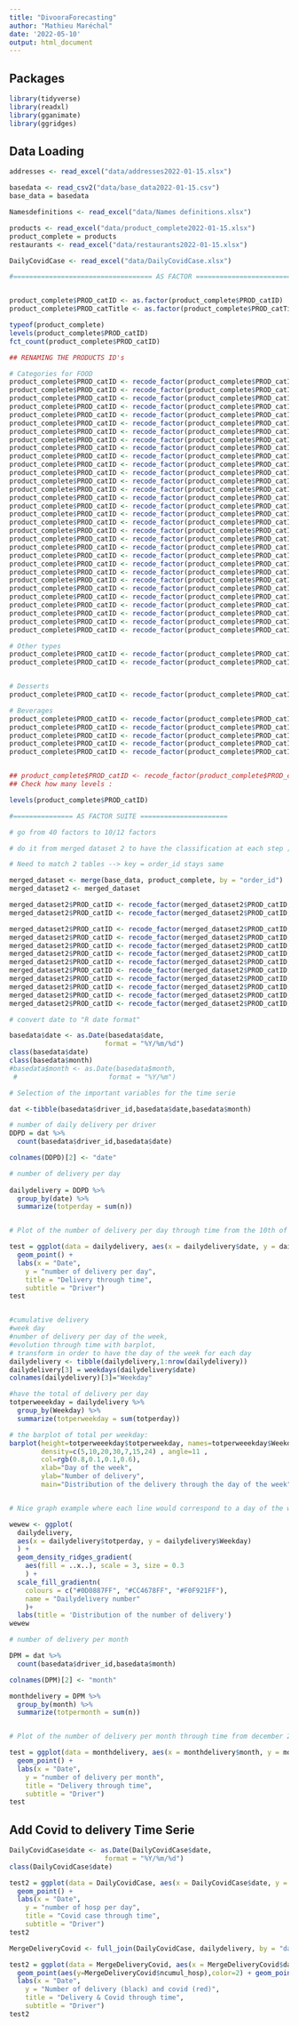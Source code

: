 ```yaml
---
title: "DivooraForecasting"
author: "Mathieu Maréchal"
date: '2022-05-10'
output: html_document
---
```


## Packages 

```r
library(tidyverse)
library(readxl)
library(gganimate)
library(ggridges)
```

## Data Loading

```r
addresses <- read_excel("data/addresses2022-01-15.xlsx")

basedata <- read_csv2("data/base_data2022-01-15.csv")
base_data = basedata

Namesdefinitions <- read_excel("data/Names definitions.xlsx")

products <- read_excel("data/product_complete2022-01-15.xlsx")
product_complete = products
restaurants <- read_excel("data/restaurants2022-01-15.xlsx")

DailyCovidCase <- read_excel("data/DailyCovidCase.xlsx")
```









```r


#=================================== AS FACTOR =================================


product_complete$PROD_catID <- as.factor(product_complete$PROD_catID)
product_complete$PROD_catTitle <- as.factor(product_complete$PROD_catTitle)

typeof(product_complete)
levels(product_complete$PROD_catID)
fct_count(product_complete$PROD_catID)

## RENAMING THE PRODUCTS ID's

# Categories for FOOD
product_complete$PROD_catID <- recode_factor(product_complete$PROD_catID, "-1" = "reimboursement")
product_complete$PROD_catID <- recode_factor(product_complete$PROD_catID, "232" = "PANINI", "1000" = "PANINI", "1015" = "PANINI", "1068" = "PANINI", "1158" = "PANINI", "1202" = "PANINI", "1211" = "PANINI", "1262" = "PANINI", "1503" = "PANINI", "1589" = "PANINI", "1656" = "PANINI", "1695" = "PANINI", "1750" = "PANINI", "1771" = "PANINI", "1781" = "PANINI", "1799" = "PANINI", "1812" = "PANINI", "1845" = "PANINI", "224" = "PANINI", "225" = "PANINI", "226" = "PANINI", "227" = "PANINI", "228" = "PANINI", "2384" = "PANINI", "2569" = "PANINI", "2628" = "PANINI", "2639" = "PANINI", "2640" = "PANINI", "2684" = "PANINI", "2803" = "PANINI", "2865" = "PANINI", "2873" = "PANINI", "290" = "PANINI", "3014" = "PANINI", "3102" = "PANINI", "3111" = "PANINI", "3358" = "PANINI", "3375" = "PANINI", "3393" = "PANINI", "3399" = "PANINI", "3422" = "PANINI", "3423" = "PANINI", "3470" = "PANINI", "3490" = "PANINI", "3679" = "PANINI", "3686" = "PANINI", "3922" = "PANINI", "4039" = "PANINI", "521" = "PANINI", "523" = "PANINI", "55" = "PANINI", "621" = "PANINI", "719" = "PANINI", "957" = "PANINI", "958" = "PANINI", "993" = "PANINI")
product_complete$PROD_catID <- recode_factor(product_complete$PROD_catID, "1018" = "KEBAB", "1157" = "KEBAB", "1274" = "KEBAB", "1276" = "KEBAB", "1861" = "KEBAB", "2420" = "KEBAB", "295" = "KEBAB", "3024" = "KEBAB", "3056" = "KEBAB", "3152" = "KEBAB", "3276" = "KEBAB", "3278" = "KEBAB", "368" = "KEBAB", "50" = "KEBAB", "564" = "KEBAB")
product_complete$PROD_catID <- recode_factor(product_complete$PROD_catID, "234" = "SALAD", "3207" = "SALAD", "1024" = "SALAD", "1061" = "SALAD", "1094" = "SALAD", "1114" = "SALAD", "1149" = "SALAD", "1173" = "SALAD", "1204" = "SALAD", "1209" = "SALAD", "1248" = "SALAD", "1253" = "SALAD", "1354" = "SALAD", "1381" = "SALAD", "144" = "SALAD", "1444" = "SALAD", "1458" = "SALAD", "1500" = "SALAD", "1512" = "SALAD", "1524" = "SALAD", "1538" = "SALAD", "1572" = "SALAD", "1590" = "SALAD", "1622" = "SALAD", "1636" = "SALAD", "1679" = "SALAD", "1684" = "SALAD", "1700" = "SALAD", "1748" = "SALAD", "1815" = "SALAD", "182" = "SALAD", "1820" = "SALAD", "1825" = "SALAD", "1830" = "SALAD", "1836" = "SALAD", "1890" = "SALAD", "1983" = "SALAD", "2013" = "SALAD", "2239" = "SALAD", "2370" = "SALAD", "2386" = "SALAD", "2437" = "SALAD", "2466" = "SALAD", "250" = "SALAD", "2637" = "SALAD", "2688" = "SALAD", "2717" = "SALAD", "2729" = "SALAD", "2746" = "SALAD", "2770" = "SALAD", "2805" = "SALAD", "2831" = "SALAD", "2944" = "SALAD", "3057" = "SALAD", "3085" = "SALAD", "3183" = "SALAD", "3246" = "SALAD", "3248" = "SALAD", "3250" = "SALAD", "3254" = "SALAD", "3265" = "SALAD", "3331" = "SALAD", "3402" = "SALAD", "342" = "SALAD", "3683" = "SALAD", "3846" = "SALAD", "3955" = "SALAD", "406" = "SALAD", "463" = "SALAD", "56" = "SALAD", "606" = "SALAD", "607" = "SALAD", "727" = "SALAD", "841" = "SALAD", "87" = "SALAD", "879" = "SALAD", "932" = "SALAD", "959" = "SALAD")
product_complete$PROD_catID <- recode_factor(product_complete$PROD_catID, "3681" = "PIZZA", "1029" = "PIZZA", "1074" = "PIZZA",  "1156" = "PIZZA", "1177" = "PIZZA", "1201" = "PIZZA", "1254" = "PIZZA", "1256" = "PIZZA", "1257" = "PIZZA", "1288" = "PIZZA", "1289" = "PIZZA", "1358" = "PIZZA", "1359" = "PIZZA", "1384" = "PIZZA", "1397" = "PIZZA", "1410" = "PIZZA", "1438" = "PIZZA", "1464" = "PIZZA", "1525" = "PIZZA", "1623" = "PIZZA", "1643" = "PIZZA", "1646" = "PIZZA", "1648" = "PIZZA", "1649" = "PIZZA", "1662" = "PIZZA", "1663" = "PIZZA", "1681" = "PIZZA", "1706" = "PIZZA", "1707" = "PIZZA", "1716" = "PIZZA", "1757" = "PIZZA", "1758" = "PIZZA", "1761" = "PIZZA", "1803" = "PIZZA", "1839" = "PIZZA", "1843" = "PIZZA", "1874" = "PIZZA", "1875" = "PIZZA", "1913" = "PIZZA", "1916" = "PIZZA", "1917" = "PIZZA", "1928" = "PIZZA", "1929" = "PIZZA", "1964" = "PIZZA", "2002" = "PIZZA", "2022" = "PIZZA", "2023" = "PIZZA", "2385" = "PIZZA", "2459" = "PIZZA", "257" = "PIZZA", "2570" = "PIZZA", "2571" = "PIZZA", "2572" = "PIZZA", "2573" = "PIZZA", "2574" = "PIZZA", "262" = "PIZZA", "2678" = "PIZZA", "2679" = "PIZZA", "271" = "PIZZA", "2716" = "PIZZA", "2797" = "PIZZA", "2810" = "PIZZA", "2811" = "PIZZA", "2823" = "PIZZA", "2830" = "PIZZA", "289" = "PIZZA", "291" = "PIZZA", "2915" = "PIZZA", "292" = "PIZZA", "293" = "PIZZA", "2934" = "PIZZA", "2947" = "PIZZA", "297" = "PIZZA", "298" = "PIZZA", "3021" = "PIZZA", "3076" = "PIZZA", "3077" = "PIZZA", "3142" = "PIZZA", "3150" = "PIZZA", "3191" = "PIZZA", "3199" = "PIZZA", "3231" = "PIZZA", "3237" = "PIZZA", "3274" = "PIZZA", "3292" = "PIZZA", "3316" = "PIZZA", "3398" = "PIZZA", "3404" = "PIZZA", "3420" = "PIZZA", "3487" = "PIZZA", "3489" = "PIZZA", "350" = "PIZZA", "351" = "PIZZA", "3677" = "PIZZA", "3678" = "PIZZA", "3685" = "PIZZA", "3751" = "PIZZA", "3775" = "PIZZA", "3780" = "PIZZA", "3842" = "PIZZA", "3856" = "PIZZA", "3859" = "PIZZA", "3935" = "PIZZA", "3995" = "PIZZA", "4004" = "PIZZA", "4013" = "PIZZA", "4014" = "PIZZA", "4017" = "PIZZA", "421" = "PIZZA", "429" = "PIZZA", "53" = "PIZZA", "54" = "PIZZA", "619" = "PIZZA", "625" = "PIZZA", "635" = "PIZZA", "664" = "PIZZA", "665" = "PIZZA", "674" = "PIZZA", "717" = "PIZZA", "725" = "PIZZA", "733" = "PIZZA", "734" = "PIZZA", "758" = "PIZZA", "763" = "PIZZA", "787" = "PIZZA", "80" = "PIZZA", "81" = "PIZZA", "847" = "PIZZA", "848" = "PIZZA", "855" = "PIZZA", "883" = "PIZZA", "884" = "PIZZA", "885" = "PIZZA", "886" = "PIZZA", "887" = "PIZZA", "89" = "PIZZA", "925" = "PIZZA", "946" = "PIZZA", "956" = "PIZZA")
product_complete$PROD_catID <- recode_factor(product_complete$PROD_catID, "255" = "BURGER", "362" = "BURGER", "969" = "BURGER", "1059" = "BURGER", "1083" = "BURGER", "1084" = "BURGER", "1085" = "BURGER", "1096" = "BURGER", "1106" = "BURGER", "1203" = "BURGER", "1349" = "BURGER", "1383" = "BURGER", "1434" = "BURGER", "1490" = "BURGER", "1494" = "BURGER", "1495" = "BURGER", "1496" = "BURGER", "1497" = "BURGER", "1507" = "BURGER", "1508" = "BURGER", "1510" = "BURGER", "1523" = "BURGER", "1531" = "BURGER", "1533" = "BURGER", "1534" = "BURGER", "1536" = "BURGER", "1546" = "BURGER", "1573" = "BURGER", "1637" = "BURGER", "1638" = "BURGER", "1639" = "BURGER", "1640" = "BURGER", "1641" = "BURGER", "1642" = "BURGER", "1790" = "BURGER", "1796" = "BURGER", "1886" = "BURGER", "1944" = "BURGER", "1945" = "BURGER", "1946" = "BURGER", "1950" = "BURGER", "1975" = "BURGER", "2008" = "BURGER", "2015" = "BURGER", "2016" = "BURGER", "2237" = "BURGER", "2238" = "BURGER", "229" = "BURGER", "2483" = "BURGER", "251" = "BURGER", "2514" = "BURGER", "252" = "BURGER", "253" = "BURGER", "2622" = "BURGER", "284" = "BURGER", "2840" = "BURGER", "2850" = "BURGER", "2872" = "BURGER", "2935" = "BURGER", "294" = "BURGER", "2998" = "BURGER", "3029" = "BURGER", "3030" = "BURGER", "3031" = "BURGER", "3038" = "BURGER", "3039" = "BURGER", "3051" = "BURGER", "3052" = "BURGER", "3062" = "BURGER", "3090" = "BURGER", "3096" = "BURGER", "3147" = "BURGER", "3151" = "BURGER", "3208" = "BURGER", "3209" = "BURGER", "3230" = "BURGER", "3332" = "BURGER", "3357" = "BURGER", "3419" = "BURGER", "3421" = "BURGER", "349" = "BURGER", "3500" = "BURGER", "3571" = "BURGER", "3591" = "BURGER", "3718" = "BURGER", "3721" = "BURGER", "3747" = "BURGER", "3810" = "BURGER", "3825" = "BURGER", "3850" = "BURGER", "3883" = "BURGER", "3968" = "BURGER", "4047" = "BURGER", "648" = "BURGER", "697" = "BURGER", "891" = "BURGER", "951" = "BURGER")
product_complete$PROD_catID <- recode_factor(product_complete$PROD_catID, "231" = "SANDWICH", "1060" = "SANDWICH", "1176" = "SANDWICH", "1207" = "SANDWICH", "1217" = "SANDWICH", "1362" = "SANDWICH", "1363" = "SANDWICH", "1398" = "SANDWICH", "1664" = "SANDWICH", "1685" = "SANDWICH", "1694" = "SANDWICH", "1741" = "SANDWICH", "1749" = "SANDWICH", "1751" = "SANDWICH", "1768" = "SANDWICH", "1791" = "SANDWICH", "1798" = "SANDWICH", "1976" = "SANDWICH", "230" = "SANDWICH", "2383" = "SANDWICH", "2392" = "SANDWICH", "2438" = "SANDWICH", "2505" = "SANDWICH", "2606" = "SANDWICH", "2721" = "SANDWICH", "2722" = "SANDWICH", "2866" = "SANDWICH", "2871" = "SANDWICH", "2938" = "SANDWICH", "2945" = "SANDWICH", "2992" = "SANDWICH", "3040" = "SANDWICH", "3058" = "SANDWICH", "3092" = "SANDWICH", "3192" = "SANDWICH", "3198" = "SANDWICH", "3247" = "SANDWICH", "330" = "SANDWICH", "3368" = "SANDWICH", "3432" = "SANDWICH", "3680" = "SANDWICH", "641" = "SANDWICH", "806" = "SANDWICH", "926" = "SANDWICH")
product_complete$PROD_catID <- recode_factor(product_complete$PROD_catID, "1405" = "PRIMI", "141" = "PRIMI", "1071" = "PRIMI", "1110" = "PRIMI", "1215" = "PRIMI", "1244" = "PRIMI", "1443" = "PRIMI", "1520" = "PRIMI", "1627" = "PRIMI", "1635" = "PRIMI", "1668" = "PRIMI", "1672" = "PRIMI", "1682" = "PRIMI", "1701" = "PRIMI", "174" = "PRIMI", "1755" = "PRIMI", "1785" = "PRIMI", "1896" = "PRIMI", "1899" = "PRIMI", "1911" = "PRIMI", "1936" = "PRIMI", "1958" = "PRIMI", "1962" = "PRIMI", "2401" = "PRIMI", "2458" = "PRIMI", "249" = "PRIMI", "2618" = "PRIMI", "2682" = "PRIMI", "2707" = "PRIMI", "2726" = "PRIMI", "2789" = "PRIMI", "2808" = "PRIMI", "2824" = "PRIMI", "2851" = "PRIMI", "2949" = "PRIMI", "3154" = "PRIMI", "3236" = "PRIMI", "3256" = "PRIMI", "3407" = "PRIMI", "3430" = "PRIMI", "3454" = "PRIMI", "3848" = "PRIMI", "3901" = "PRIMI", "3932" = "PRIMI", "3952" = "PRIMI", "458" = "PRIMI", "761" = "PRIMI", "827" = "PRIMI", "880" = "PRIMI", "906" = "PRIMI", "908" = "PRIMI", "974" = "PRIMI")
product_complete$PROD_catID <- recode_factor(product_complete$PROD_catID, "1109" = "ANTIP", "118" = "ANTIP", "1214" = "ANTIP", "1243" = "ANTIP", "1367" = "ANTIP", "1380" = "ANTIP", "1442" = "ANTIP", "1456" = "ANTIP", "1457" = "ANTIP", "1465" = "ANTIP", "1466" = "ANTIP", "1467" = "ANTIP", "1491" = "ANTIP", "1518" = "ANTIP", "1519" = "ANTIP", "1532" = "ANTIP", "1552" = "ANTIP", "1626" = "ANTIP", "1671" = "ANTIP", "1699" = "ANTIP", "173" = "ANTIP", "1747" = "ANTIP", "1784" = "ANTIP", "181" = "ANTIP", "1895" = "ANTIP", "1898" = "ANTIP", "1910" = "ANTIP", "1934" = "ANTIP", "1957" = "ANTIP", "1961" = "ANTIP", "1978" = "ANTIP", "1980" = "ANTIP", "2026" = "ANTIP", "2400" = "ANTIP", "2457" = "ANTIP", "2520" = "ANTIP", "2547" = "ANTIP", "2646" = "ANTIP", "2680" = "ANTIP", "2689" = "ANTIP", "2725" = "ANTIP", "2731" = "ANTIP", "2745" = "ANTIP", "2769" = "ANTIP", "2788" = "ANTIP", "2822" = "ANTIP", "2848" = "ANTIP", "2862" = "ANTIP", "2948" = "ANTIP", "2965" = "ANTIP", "3084" = "ANTIP", "3203" = "ANTIP", "3240" = "ANTIP", "3255" = "ANTIP", "3320" = "ANTIP", "3370" = "ANTIP", "3372" = "ANTIP", "343" = "ANTIP", "36" = "ANTIP", "3637" = "ANTIP", "3827" = "ANTIP", "3845" = "ANTIP", "3880" = "ANTIP", "3881" = "ANTIP", "3882" = "ANTIP", "3916" = "ANTIP", "3931" = "ANTIP", "3939" = "ANTIP", "3974" = "ANTIP", "408" = "ANTIP", "456" = "ANTIP", "471" = "ANTIP", "529" = "ANTIP", "566" = "ANTIP", "666" = "ANTIP", "728" = "ANTIP", "760" = "ANTIP", "779" = "ANTIP", "780" = "ANTIP", "83" = "ANTIP", "839" = "ANTIP", "840" = "ANTIP", "858" = "ANTIP", "875" = "ANTIP", "876" = "ANTIP", "905" = "ANTIP", "91" = "ANTIP")
product_complete$PROD_catID <- recode_factor(product_complete$PROD_catID, "3672" = "SEC", "1858" = "SEC", "3405" = "SEC", "3452" = "SEC", "3508" = "SEC", "3561" = "SEC", "3620" = "SEC", "3624" = "SEC", "3625" = "SEC", "3626" = "SEC", "3627" = "SEC", "3628" = "SEC", "3629" = "SEC", "3632" = "SEC", "3633" = "SEC", "3636" = "SEC", "3674" = "SEC", "3676" = "SEC", "4049" = "SEC", "2307" = "SEC", "2308" = "SEC", "2309" = "SEC", "2310" = "SEC", "2315" = "SEC", "2316" = "SEC", "2317" = "SEC", "2318" = "SEC", "2319" = "SEC", "2320" = "SEC", "2321" = "SEC", "2322" = "SEC", "2323" = "SEC", "2324" = "SEC", "2325" = "SEC", "2326" = "SEC", "2327" = "SEC", "2328" = "SEC", "2329" = "SEC", "2330" = "SEC", "2331" = "SEC", "2332" = "SEC", "2333" = "SEC", "2334" = "SEC", "2335" = "SEC", "2336" = "SEC", "2337" = "SEC", "2338" = "SEC", "2339" = "SEC",  "2364" = "SEC", "2365" = "SEC", "2366" = "SEC", "2367" = "SEC", "2368" = "SEC", "2369" = "SEC", "1072" = "SEC", "1170" = "SEC", "1258" = "SEC", "1356" = "SEC", "142" = "SEC", "1463" = "SEC", "1482" = "SEC", "1483" = "SEC", "1517" = "SEC", "1521" = "SEC", "1558" = "SEC", "1567" = "SEC", "1628" = "SEC", "1673" = "SEC", "1680" = "SEC", "1683" = "SEC", "1730" = "SEC", "175" = "SEC", "1759" = "SEC", "1786" = "SEC", "1817" = "SEC", "1822" = "SEC", "1827" = "SEC", "1832" = "SEC", "1849" = "SEC", "1852" = "SEC", "1859" = "SEC", "1864" = "SEC", "1872" = "SEC", "1873" = "SEC", "1880" = "SEC", "1897" = "SEC", "1900" = "SEC", "1908" = "SEC", "1912" = "SEC", "1938" = "SEC", "1959" = "SEC", "1963" = "SEC", "1984" = "SEC", "2010" = "SEC", "2404" = "SEC", "2433" = "SEC", "2506" = "SEC", "2507" = "SEC", "2508" = "SEC", "2509" = "SEC", "2510" = "SEC", "2511" = "SEC", "2512" = "SEC", "2513" = "SEC", "2526" = "SEC", "2562" = "SEC", "2674" = "SEC", "2677" = "SEC", "2683" = "SEC", "2690" = "SEC", "2691" = "SEC", "2719" = "SEC", "2727" = "SEC", "2733" = "SEC", "2747" = "SEC", "2749" = "SEC", "2758" = "SEC", "2774" = "SEC", "2788" = "SEC", "2790" = "SEC", "2791" = "SEC", "2798" = "SEC", "2807" = "SEC", "2818" = "SEC", "2826" = "SEC", "286" = "SEC", "2864" = "SEC", "2959" = "SEC", "2982" = "SEC", "3009" = "SEC", "3043" = "SEC", "3053" = "SEC", "3061" = "SEC", "3089" = "SEC", "3098" = "SEC", "3134" = "SEC", "3135" = "SEC", "3136" = "SEC", "3137" = "SEC", "3138" = "SEC", "3139" = "SEC", "3179" = "SEC", "3234" = "SEC", "3257" = "SEC", "3403" = "SEC", "3406" = "SEC", "3418" = "SEC", "3424" = "SEC", "3431" = "SEC", "344" = "SEC", "3496" = "SEC", "3506" = "SEC", "3516" = "SEC", "3524" = "SEC", "3534" = "SEC", "3539" = "SEC", "3564" = "SEC", "3565" = "SEC", "3568" = "SEC", "3574" = "SEC", "3575" = "SEC", "3576" = "SEC", "3577" = "SEC", "3578" = "SEC", "3579" = "SEC", "3580" = "SEC", "3581" = "SEC", "3582" = "SEC", "3583" = "SEC", "3584" = "SEC", "3585" = "SEC", "3601" = "SEC", "3607" = "SEC", "3699" = "SEC", "3701" = "SEC", "3702" = "SEC", "3704" = "SEC", "3705" = "SEC", "3706" = "SEC", "3708" = "SEC", "3709" = "SEC", "3710" = "SEC", "3712" = "SEC", "3782" = "SEC", "3794" = "SEC", "3797" = "SEC", "3801" = "SEC", "3804" = "SEC", "3849" = "SEC", "4013" = "SEC", "4025" = "SEC", "4047" = "SEC", "452" = "SEC", "459" = "SEC", "460" = "SEC", "530" = "SEC", "567" = "SEC", "610" = "SEC", "718" = "SEC", "731" = "SEC", "759" = "SEC", "762" = "SEC", "776" = "SEC", "778" = "SEC", "830" = "SEC", "878" = "SEC", "907" = "SEC", "927" = "SEC", "970" = "SEC", "972" = "SEC", "975" = "SEC", "986" = "SEC", "989" = "SEC")
product_complete$PROD_catID <- recode_factor(product_complete$PROD_catID, "235" = "SIDE DISH", "2692" = "SIDE DISH", "3063" = "SIDE DISH", "3079" = "SIDE DISH", "3080" = "SIDE DISH", "3285" = "SIDE DISH", "3394" = "SIDE DISH", "3425" = "SIDE DISH", "3433" = "SIDE DISH", "3477" = "SIDE DISH", "1082" = "SIDE DISH", "1086" = "SIDE DISH", "1087" = "SIDE DISH", "1088" = "SIDE DISH", "1089" = "SIDE DISH", "1162" = "SIDE DISH", "1178" = "SIDE DISH", "1210" = "SIDE DISH", "1350" = "SIDE DISH", "1388" = "SIDE DISH", "1428" = "SIDE DISH", "1448" = "SIDE DISH", "1541" = "SIDE DISH", "1579" = "SIDE DISH", "1585" = "SIDE DISH", "1634" = "SIDE DISH", "1670" = "SIDE DISH", "1690" = "SIDE DISH", "1711" = "SIDE DISH", "1728" = "SIDE DISH", "1767" = "SIDE DISH", "1769" = "SIDE DISH", "177" = "SIDE DISH", "1782" = "SIDE DISH", "1797" = "SIDE DISH", "1809" = "SIDE DISH", "1813" = "SIDE DISH", "1947" = "SIDE DISH", "2018" = "SIDE DISH", "2378" = "SIDE DISH", "2417" = "SIDE DISH", "2467" = "SIDE DISH", "2522" = "SIDE DISH", "2556" = "SIDE DISH", "2568" = "SIDE DISH", "2608" = "SIDE DISH", "2751" = "SIDE DISH", "2777" = "SIDE DISH", "2806" = "SIDE DISH", "2816" = "SIDE DISH", "2829" = "SIDE DISH", "2849" = "SIDE DISH", "2867" = "SIDE DISH", "2876" = "SIDE DISH", "2877" = "SIDE DISH", "2943" = "SIDE DISH", "2956" = "SIDE DISH", "3012" = "SIDE DISH", "3033" = "SIDE DISH", "3573" = "SIDE DISH", "3682" = "SIDE DISH", "3750" = "SIDE DISH", "3844" = "SIDE DISH", "3982" = "SIDE DISH", "4030" = "SIDE DISH", "548" = "SIDE DISH", "645" = "SIDE DISH", "650" = "SIDE DISH", "686" = "SIDE DISH", "720" = "SIDE DISH", "722" = "SIDE DISH", "781" = "SIDE DISH", "877" = "SIDE DISH", "888" = "SIDE DISH", "898" = "SIDE DISH", "904" = "SIDE DISH", "944" = "SIDE DISH", "985" = "SIDE DISH")
product_complete$PROD_catID <- recode_factor(product_complete$PROD_catID, "1111" = "CHICKEN", "1920" = "CHICKEN", "2009" = "CHICKEN", "2011" = "CHICKEN", "2014" = "CHICKEN", "2017" = "CHICKEN", "2418" = "CHICKEN", "2583" = "CHICKEN", "2584" = "CHICKEN", "2748" = "CHICKEN", "3020" = "CHICKEN", "3245" = "CHICKEN", "579" = "CHICKEN", "755" = "CHICKEN", "94" = "CHICKEN")
product_complete$PROD_catID <- recode_factor(product_complete$PROD_catID, "1112" = "BEEF", "1153" = "BEEF", "2577" = "BEEF", "2578" = "BEEF", "3377" = "BEEF", "580" = "BEEF", "843" = "BEEF")
product_complete$PROD_catID <- recode_factor(product_complete$PROD_catID, "1113" = "SCHRIMP", "1375" = "SCHRIMP", "1557" = "SCHRIMP", "2651" = "SCHRIMP", "2841" = "SCHRIMP", "584" = "SCHRIMP")
product_complete$PROD_catID <- recode_factor(product_complete$PROD_catID, "1115" = "SUSHI", "1116" = "SUSHI", "119" = "SUSHI", "120" = "SUSHI", "121" = "SUSHI", "122" = "SUSHI", "123" = "SUSHI", "124" = "SUSHI", "125" = "SUSHI", "126" = "SUSHI", "127" = "SUSHI", "130" = "SUSHI", "131" = "SUSHI", "1351" = "SUSHI", "1368" = "SUSHI", "1369" = "SUSHI", "1370" = "SUSHI", "1371" = "SUSHI", "1372" = "SUSHI", "1553" = "SUSHI", "1554" = "SUSHI", "1555" = "SUSHI", "1556" = "SUSHI", "1559" = "SUSHI", "1933" = "SUSHI", "1993" = "SUSHI", "1994" = "SUSHI", "1995" = "SUSHI", "1996" = "SUSHI", "1997" = "SUSHI", "1998" = "SUSHI", "1999" = "SUSHI", "2027" = "SUSHI", "2028" = "SUSHI", "2029" = "SUSHI", "2030" = "SUSHI", "2474" = "SUSHI", "2475" = "SUSHI", "2477" = "SUSHI", "2478" = "SUSHI", "2479" = "SUSHI", "2528" = "SUSHI", "2529" = "SUSHI", "2530" = "SUSHI", "2531" = "SUSHI", "2532" = "SUSHI", "2542" = "SUSHI", "2546" = "SUSHI", "2548" = "SUSHI", "2549" = "SUSHI", "2550" = "SUSHI", "2551" = "SUSHI", "2552" = "SUSHI", "2554" = "SUSHI", "2563" = "SUSHI", "2564" = "SUSHI", "2593" = "SUSHI", "2647" = "SUSHI", "2648" = "SUSHI", "2649" = "SUSHI", "2650" = "SUSHI", "2844" = "SUSHI", "2933" = "SUSHI", "2971" = "SUSHI", "2972" = "SUSHI", "2973" = "SUSHI", "2974" = "SUSHI", "2975" = "SUSHI", "3005" = "SUSHI", "3006" = "SUSHI", "3204" = "SUSHI", "3213" = "SUSHI", "3215" = "SUSHI", "3217" = "SUSHI", "3218" = "SUSHI", "3219" = "SUSHI", "3220" = "SUSHI", "3221" = "SUSHI", "3222" = "SUSHI", "3224" = "SUSHI", "3225" = "SUSHI", "3275" = "SUSHI", "3321" = "SUSHI", "3325" = "SUSHI", "3326" = "SUSHI", "3327" = "SUSHI", "3328" = "SUSHI", "3457" = "SUSHI", "3458" = "SUSHI", "3459" = "SUSHI", "3461" = "SUSHI", "3462" = "SUSHI", "3463" = "SUSHI", "3464" = "SUSHI", "3467" = "SUSHI", "3640" = "SUSHI", "3641" = "SUSHI", "3642" = "SUSHI", "3643" = "SUSHI", "3644" = "SUSHI", "3645" = "SUSHI", "3646" = "SUSHI", "3648" = "SUSHI", "3791" = "SUSHI", "3826" = "SUSHI", "3829" = "SUSHI", "3830" = "SUSHI", "3831" = "SUSHI", "3832" = "SUSHI", "3833" = "SUSHI", "3834" = "SUSHI", "3879" = "SUSHI", "3941" = "SUSHI", "3942" = "SUSHI", "3943" = "SUSHI", "3944" = "SUSHI", "3949" = "SUSHI", "3972" = "SUSHI", "3973" = "SUSHI", "3975" = "SUSHI", "3976" = "SUSHI", "3977" = "SUSHI", "3978" = "SUSHI", "3979" = "SUSHI", "3980" = "SUSHI", "3981" = "SUSHI", "3984" = "SUSHI", "4019" = "SUSHI", "4020" = "SUSHI", "4021" = "SUSHI", "4022" = "SUSHI", "4023" = "SUSHI", "484" = "SUSHI", "485" = "SUSHI", "486" = "SUSHI", "488" = "SUSHI", "586" = "SUSHI", "587" = "SUSHI", "588" = "SUSHI", "589" = "SUSHI", "590" = "SUSHI", "667" = "SUSHI", "668" = "SUSHI", "670" = "SUSHI", "671" = "SUSHI", "672" = "SUSHI", "673" = "SUSHI", "681" = "SUSHI", "688" = "SUSHI", "910" = "SUSHI", "912" = "SUSHI", "913" = "SUSHI", "914" = "SUSHI", "915" = "SUSHI", "916" = "SUSHI")
product_complete$PROD_catID <- recode_factor(product_complete$PROD_catID, "1131" = "PASTA", "1146" = "PASTA", "1147" = "PASTA", "1151" = "PASTA", "1155" = "PASTA", "1168" = "PASTA", "1169" = "PASTA", "1175" = "PASTA", "1194" = "PASTA", "1196" = "PASTA", "1197" = "PASTA", "1237" = "PASTA", "1263" = "PASTA", "1312" = "PASTA", "1314" = "PASTA", "1325" = "PASTA", "1355" = "PASTA", "1364" = "PASTA", "1382" = "PASTA", "1459" = "PASTA", "1460" = "PASTA", "1549" = "PASTA", "1713" = "PASTA", "183" = "PASTA", "188" = "PASTA", "1982" = "PASTA", "1988" = "PASTA", "1990" = "PASTA", "1992" = "PASTA", "2003" = "PASTA", "2402" = "PASTA", "2631" = "PASTA", "2641" = "PASTA", "2704" = "PASTA", "2771" = "PASTA", "2786" = "PASTA", "2863" = "PASTA", "2942" = "PASTA", "2967" = "PASTA", "2991" = "PASTA", "3055" = "PASTA", "3143" = "PASTA", "3156" = "PASTA", "3318" = "PASTA", "3448" = "PASTA", "3450" = "PASTA", "3746" = "PASTA", "3847" = "PASTA", "4032" = "PASTA", "409" = "PASTA", "410" = "PASTA", "411" = "PASTA", "549" = "PASTA", "730" = "PASTA", "84" = "PASTA", "842" = "PASTA", "85" = "PASTA", "3764" = "PASTA")
product_complete$PROD_catID <- recode_factor(product_complete$PROD_catID, "1150" = "RICE", "1245" = "RICE", "1327" = "RICE", "1374" = "RICE", "1461" = "RICE", "1475" = "RICE", "1515" = "RICE", "1991" = "RICE", "2403" = "RICE", "2772" = "RICE", "2843" = "RICE", "3157" = "RICE", "3449" = "RICE", "397" = "RICE", "412" = "RICE")
product_complete$PROD_catID <- recode_factor(product_complete$PROD_catID, "1152" = "SOUP", "1249" = "SOUP", "1373" = "SOUP", "1981" = "SOUP", "3911" = "SOUP", "472" = "SOUP", "608" = "SOUP", "786" = "SOUP")
product_complete$PROD_catID <- recode_factor(product_complete$PROD_catID, "1154" = "FISH", "1247" = "FISH", "1610" = "FISH", "1613" = "FISH", "1702" = "FISH", "1800" = "FISH", "2500" = "FISH", "2504" = "FISH", "2776" = "FISH", "2882" = "FISH", "2940" = "FISH", "3308" = "FISH", "3408" = "FISH", "346" = "FISH", "3460" = "FISH", "399" = "FISH", "4037" = "FISH", "417" = "FISH", "550" = "FISH", "57" = "FISH", "575" = "FISH", "599" = "FISH", "600" = "FISH", "611" = "FISH", "613" = "FISH", "614" = "FISH", "683" = "FISH", "777" = "FISH", "844" = "FISH", "852" = "FISH", "882" = "FISH")
product_complete$PROD_catID <- recode_factor(product_complete$PROD_catID, "254" = "MEX", "3239" = "MEX", "1184" = "MEX", "1185" = "MEX", "1511" = "MEX", "1537" = "MEX", "1570" = "MEX", "1571" = "MEX", "1647" = "MEX", "1744" = "MEX", "1792" = "MEX", "1979" = "MEX", "2373" = "MEX", "2468" = "MEX", "2469" = "MEX", "2470" = "MEX", "2471" = "MEX", "2523" = "MEX", "242" = "MEX", "3059" = "MEX", "3060" = "MEX", "3118" = "MEX", "3119" = "MEX", "3120" = "MEX", "3121" = "MEX", "3122" = "MEX", "3186" = "MEX", "3197" = "MEX", "3229" = "MEX", "3241" = "MEX", "3242" = "MEX", "3243" = "MEX", "3286" = "MEX", "3359" = "MEX", "3369" = "MEX", "3371" = "MEX", "3778" = "MEX", "3965" = "MEX", "3967" = "MEX", "3969" = "MEX", "3970" = "MEX", "3996" = "MEX", "3997" = "MEX", "3999" = "MEX", "685" = "MEX")
product_complete$PROD_catID <- recode_factor(product_complete$PROD_catID, "1212" = "PORK", "1726" = "PORK", "1889" = "PORK", "2399" = "PORK", "2576" = "PORK", "2585" = "PORK", "2586" = "PORK", "2701" = "PORK", "583" = "PORK")
product_complete$PROD_catID <- recode_factor(product_complete$PROD_catID, "1246" = "MEAT", "1326" = "MEAT", "140" = "MEAT", "1409" = "MEAT", "1436" = "MEAT", "1462" = "MEAT", "1509" = "MEAT", "1522" = "MEAT", "1535" = "MEAT", "1574" = "MEAT", "1703" = "MEAT", "1816" = "MEAT", "1821" = "MEAT", "2579" = "MEAT", "1826" = "MEAT", "1831" = "MEAT", "184" = "MEAT", "189" = "MEAT", "1974" = "MEAT", "2004" = "MEAT", "2025" = "MEAT", "2581" = "MEAT", "2587" = "MEAT", "2590" = "MEAT", "2591" = "MEAT", "2603" = "MEAT", "2604" = "MEAT", "2605" = "MEAT", "2616" = "MEAT", "2617" = "MEAT", "2723" = "MEAT", "2750" = "MEAT", "2775" = "MEAT", "2799" = "MEAT", "2852" = "MEAT", "2853" = "MEAT", "2880" = "MEAT", "2881" = "MEAT", "2969" = "MEAT", "3103" = "MEAT", "3112" = "MEAT", "3153" = "MEAT", "3184" = "MEAT", "3232" = "MEAT", "3262" = "MEAT", "3443" = "MEAT", "348" = "MEAT", "3687" = "MEAT", "3884" = "MEAT", "3887" = "MEAT", "3933" = "MEAT", "3950" = "MEAT", "398" = "MEAT", "4038" = "MEAT", "415" = "MEAT", "52" = "MEAT", "547" = "MEAT", "616" = "MEAT", "617" = "MEAT", "626" = "MEAT", "628" = "MEAT", "696" = "MEAT", "767" = "MEAT", "775" = "MEAT", "845" = "MEAT", "846" = "MEAT", "853" = "MEAT", "881" = "MEAT")
product_complete$PROD_catID <- recode_factor(product_complete$PROD_catID, "1251" = "KIDS", "1360" = "KIDS", "1437" = "KIDS", "1705" = "KIDS", "1985" = "KIDS", "2012" = "KIDS", "2377" = "KIDS", "2752" = "KIDS", "2832" = "KIDS", "2833" = "KIDS", "3032" = "KIDS", "3235" = "KIDS", "3244" = "KIDS", "418" = "KIDS", "469" = "KIDS")
product_complete$PROD_catID <- recode_factor(product_complete$PROD_catID, "1298" = "PASTRY", "1819" = "PASTRY", "1824" = "PASTRY", "1829" = "PASTRY", "1835" = "PASTRY", "1841" = "PASTRY", "1885" = "PASTRY", "1888" = "PASTRY", "1969" = "PASTRY", "2006" = "PASTRY", "2039" = "PASTRY", "2040" = "PASTRY", "2154" = "PASTRY", "2389" = "PASTRY", "2415" = "PASTRY", "2448" = "PASTRY", "2490" = "PASTRY", "2494" = "PASTRY", "2495" = "PASTRY", "2496" = "PASTRY", "2497" = "PASTRY", "2498" = "PASTRY", "2627" = "PASTRY", "2856" = "PASTRY", "2857" = "PASTRY", "2964" = "PASTRY", "3017" = "PASTRY", "3018" = "PASTRY", "3050" = "PASTRY", "3099" = "PASTRY", "3100" = "PASTRY", "3101" = "PASTRY", "3108" = "PASTRY", "3109" = "PASTRY", "3110" = "PASTRY", "3145" = "PASTRY", "3146" = "PASTRY", "3329" = "PASTRY", "3336" = "PASTRY", "3340" = "PASTRY", "3343" = "PASTRY", "3480" = "PASTRY", "3488" = "PASTRY", "3914" = "PASTRY", "4029" = "PASTRY", "983" = "PASTRY")
product_complete$PROD_catID <- recode_factor(product_complete$PROD_catID, "134" = "SAUCE", "1544" = "SAUCE", "1581" = "SAUCE", "1584" = "SAUCE", "1883" = "SAUCE", "1952" = "SAUCE", "2021" = "SAUCE", "2311" = "SAUCE", "2340" = "SAUCE", "2341" = "SAUCE", "2342" = "SAUCE", "2343" = "SAUCE", "2344" = "SAUCE", "2345" = "SAUCE", "2555" = "SAUCE", "2615" = "SAUCE", "2621" = "SAUCE", "2635" = "SAUCE", "2636" = "SAUCE", "2644" = "SAUCE", "3034" = "SAUCE", "3376" = "SAUCE", "3476" = "SAUCE", "3531" = "SAUCE", "3556" = "SAUCE", "3598" = "SAUCE", "3599" = "SAUCE", "3600" = "SAUCE", "3665" = "SAUCE", "3668" = "SAUCE", "3730" = "SAUCE", "3731" = "SAUCE", "3733" = "SAUCE", "3759" = "SAUCE", "3819" = "SAUCE", "3947" = "SAUCE", "568" = "SAUCE", "679" = "SAUCE", "695" = "SAUCE", "924" = "SAUCE", "96" = "SAUCE")
product_complete$PROD_catID <- recode_factor(product_complete$PROD_catID, "1357" = "EASTERN EUROPEAN FOOD")
product_complete$PROD_catID <- recode_factor(product_complete$PROD_catID, "1376" = "ASIAN", "1433" = "ASIAN", "1542" = "ASIAN", "1562" = "ASIAN", "1614" = "ASIAN", "1740" = "ASIAN", "1753" = "ASIAN", "1770" = "ASIAN", "1949" = "ASIAN", "1989" = "ASIAN", "2031" = "ASIAN", "2371" = "ASIAN", "2398" = "ASIAN", "2405" = "ASIAN", "2406" = "ASIAN", "2416" = "ASIAN", "2444" = "ASIAN", "2484" = "ASIAN", "2485" = "ASIAN", "2553" = "ASIAN", "2560" = "ASIAN", "2566" = "ASIAN", "2594" = "ASIAN", "2595" = "ASIAN", "2596" = "ASIAN", "2597" = "ASIAN", "2624" = "ASIAN", "2626" = "ASIAN", "2634" = "ASIAN", "2652" = "ASIAN", "2653" = "ASIAN", "2654" = "ASIAN", "2655" = "ASIAN", "2783" = "ASIAN", "2819" = "ASIAN", "2821" = "ASIAN", "288" = "ASIAN", "2970" = "ASIAN", "2976" = "ASIAN", "2977" = "ASIAN", "2978" = "ASIAN", "30" = "ASIAN", "3042" = "ASIAN", "3044" = "ASIAN", "3132" = "ASIAN", "3148" = "ASIAN", "3166" = "ASIAN", "3167" = "ASIAN", "3216" = "ASIAN", "3284" = "ASIAN", "3322" = "ASIAN", "3323" = "ASIAN", "3341" = "ASIAN", "3409" = "ASIAN", "3444" = "ASIAN", "3451" = "ASIAN", "3455" = "ASIAN", "3471" = "ASIAN", "3639" = "ASIAN", "37" = "ASIAN", "3744" = "ASIAN", "3763" = "ASIAN", "3835" = "ASIAN", "3896" = "ASIAN", "3898" = "ASIAN", "3909" = "ASIAN", "3917" = "ASIAN", "3945" = "ASIAN", "3946" = "ASIAN", "3958" = "ASIAN", "3959" = "ASIAN", "3961" = "ASIAN", "3964" = "ASIAN", "3983" = "ASIAN", "3993" = "ASIAN", "4005" = "ASIAN", "4051" = "ASIAN", "490" = "ASIAN", "493" = "ASIAN", "678" = "ASIAN", "684" = "ASIAN", "817" = "ASIAN", "909" = "ASIAN", "919" = "ASIAN", "92" = "ASIAN", "93" = "ASIAN", "95" = "ASIAN")
product_complete$PROD_catID <- recode_factor(product_complete$PROD_catID, "1447" = "TARTARE", "1586" = "TARTARE", "1587" = "TARTARE", "1693" = "TARTARE", "1935" = "TARTARE", "2521" = "TARTARE", "2565" = "TARTARE", "2607" = "TARTARE", "2739" = "TARTARE", "3214" = "TARTARE", "3324" = "TARTARE", "3395" = "TARTARE", "3410" = "TARTARE", "3456" = "TARTARE", "3638" = "TARTARE", "3940" = "TARTARE", "3971" = "TARTARE", "546" = "TARTARE", "603" = "TARTARE", "669" = "TARTARE", "682" = "TARTARE", "721" = "TARTARE", "729" = "TARTARE", "920" = "TARTARE", "930" = "TARTARE")
product_complete$PROD_catID <- recode_factor(product_complete$PROD_catID, "1704" = "VEGE", "2773" = "VEGE", "3163" = "VEGE", "345" = "VEGE", "585" = "VEGE", "88" = "VEGE")
product_complete$PROD_catID <- recode_factor(product_complete$PROD_catID, "176" = "CHEESE", "2614" = "CHEESE", "2620" = "CHEESE", "2794" = "CHEESE", "3348" = "CHEESE", "4050" = "CHEESE", "634" = "CHEESE", "774" = "CHEESE")
product_complete$PROD_catID <- recode_factor(product_complete$PROD_catID, "1058" = "APERITIVI", "1070" = "APERITIVI", "1238" = "APERITIVI", "1252" = "APERITIVI", "2440" = "APERITIVI", "2465" = "APERITIVI", "2519" = "APERITIVI", "2842" = "APERITIVI", "2858" = "APERITIVI", "3159" = "APERITIVI")

# Other types 
product_complete$PROD_catID <- recode_factor(product_complete$PROD_catID,"2878" = "GROCERY","2879" = "GROCERY","2883" = "GROCERY","2884" = "GROCERY","2885" = "GROCERY","2886" = "GROCERY","2887" = "GROCERY","2889" = "GROCERY","2890" = "GROCERY","2891" = "GROCERY","2892" = "GROCERY","2893" = "GROCERY","2894" = "GROCERY","2895" = "GROCERY","2896" = "GROCERY","2897" = "GROCERY","2898" = "GROCERY","2899" = "GROCERY","2900" = "GROCERY","2901" = "GROCERY","2902" = "GROCERY","2903" = "GROCERY","2904" = "GROCERY","2905" = "GROCERY","2906" = "GROCERY","2907" = "GROCERY","2908" = "GROCERY","2909" = "GROCERY","2910" = "GROCERY","2912" = "GROCERY","2914" = "GROCERY","2916" = "GROCERY","2917" = "GROCERY","2918" = "GROCERY","2919" = "GROCERY","2920" = "GROCERY","2921" = "GROCERY","2922" = "GROCERY","2923" = "GROCERY","2924" = "GROCERY","2925" = "GROCERY","2926" = "GROCERY","2927" = "GROCERY","2928" = "GROCERY","2929" = "GROCERY","2937" = "GROCERY","2941" = "GROCERY","3692" = "GROCERY","3761" = "GROCERY","3871" = "GROCERY","3893" = "GROCERY","4034" = "GROCERY","4036" = "GROCERY")
product_complete$PROD_catID <- recode_factor(product_complete$PROD_catID, "1413" = "TABAC", "1580" = "TABAC", "2675" = "TABAC", "2676" = "TABAC", "2708" = "TABAC", "2836" = "TABAC", "2837" = "TABAC", "2839" = "TABAC", "2993" = "TABAC", "2994" = "TABAC", "3007" = "TABAC", "3008" = "TABAC", "3182" = "TABAC", "3293" = "TABAC", "3294" = "TABAC", "3295" = "TABAC", "3296" = "TABAC", "3297" = "TABAC", "3298" = "TABAC", "3299" = "TABAC", "3300" = "TABAC", "3301" = "TABAC", "3302" = "TABAC", "3303" = "TABAC", "3304" = "TABAC", "3313" = "TABAC", "3360" = "TABAC", "3361" = "TABAC", "3362" = "TABAC")


# Desserts
product_complete$PROD_catID <- recode_factor(product_complete$PROD_catID, "3206" = "DOLCI", "638" = "DOLCI", "1034" = "DOLCI", "1073" = "DOLCI", "1117" = "DOLCI", "1163" = "DOLCI", "1171" = "DOLCI", "1205" = "DOLCI", "1216" = "DOLCI", "1225" = "DOLCI", "1226" = "DOLCI", "1232" = "DOLCI", "1235" = "DOLCI", "1259" = "DOLCI", "1286" = "DOLCI", "1300" = "DOLCI", "132" = "DOLCI", "1328" = "DOLCI", "1361" = "DOLCI", "1377" = "DOLCI", "1385" = "DOLCI", "1408" = "DOLCI", "1468" = "DOLCI", "1501" = "DOLCI", "1526" = "DOLCI", "1550" = "DOLCI", "1560" = "DOLCI", "1566" = "DOLCI", "1575" = "DOLCI", "1621" = "DOLCI", "1674" = "DOLCI", "1686" = "DOLCI", "1692" = "DOLCI", "1708" = "DOLCI", "1732" = "DOLCI", "1772" = "DOLCI", "178" = "DOLCI", "1804" = "DOLCI", "1814" = "DOLCI", "185" = "DOLCI", "1857" = "DOLCI", "1884" = "DOLCI", "1901" = "DOLCI", "1939" = "DOLCI", "1953" = "DOLCI", "1960" = "DOLCI", "1972" = "DOLCI", "1986" = "DOLCI", "2005" = "DOLCI", "2019" = "DOLCI", "2032" = "DOLCI", "2312" = "DOLCI", "2346" = "DOLCI", "2347" = "DOLCI", "2348" = "DOLCI", "2349" = "DOLCI", "2350" = "DOLCI", "2351" = "DOLCI", "236" = "DOLCI", "2427" = "DOLCI", "2434" = "DOLCI", "2450" = "DOLCI", "2460" = "DOLCI", "2463" = "DOLCI", "2472" = "DOLCI", "2501" = "DOLCI", "2541" = "DOLCI", "2567" = "DOLCI", "2598" = "DOLCI", "2599" = "DOLCI", "2600" = "DOLCI", "2601" = "DOLCI", "2602" = "DOLCI", "2619" = "DOLCI", "2643" = "DOLCI", "2656" = "DOLCI", "2661" = "DOLCI", "2693" = "DOLCI", "2724" = "DOLCI", "2730" = "DOLCI", "2734" = "DOLCI", "2756" = "DOLCI", "2781" = "DOLCI", "2796" = "DOLCI", "2800" = "DOLCI", "2804" = "DOLCI", "2845" = "DOLCI", "2854" = "DOLCI", "2855" = "DOLCI", "2874" = "DOLCI", "2951" = "DOLCI", "296" = "DOLCI", "2979" = "DOLCI", "3003" = "DOLCI", "3036" = "DOLCI", "3045" = "DOLCI", "3064" = "DOLCI", "3081" = "DOLCI", "3104" = "DOLCI", "3113" = "DOLCI", "3124" = "DOLCI", "3125" = "DOLCI", "3126" = "DOLCI", "3127" = "DOLCI", "3129" = "DOLCI", "3140" = "DOLCI", "3200" = "DOLCI", "3210" = "DOLCI", "3227" = "DOLCI", "3233" = "DOLCI", "3238" = "DOLCI", "3264" = "DOLCI", "3333" = "DOLCI", "3334" = "DOLCI", "3335" = "DOLCI", "3346" = "DOLCI", "3426" = "DOLCI", "3474" = "DOLCI", "3478" = "DOLCI", "3479" = "DOLCI", "3481" = "DOLCI", "3486" = "DOLCI", "3493" = "DOLCI", "3513" = "DOLCI", "3542" = "DOLCI", "3586" = "DOLCI", "3587" = "DOLCI", "3588" = "DOLCI", "3649" = "DOLCI", "3652" = "DOLCI", "3688" = "DOLCI", "3689" = "DOLCI", "3694" = "DOLCI", "3695" = "DOLCI", "3696" = "DOLCI", "3714" = "DOLCI", "3715" = "DOLCI", "3717" = "DOLCI", "3757" = "DOLCI", "3762" = "DOLCI", "3783" = "DOLCI", "3807" = "DOLCI", "3821" = "DOLCI", "3836" = "DOLCI", "3851" = "DOLCI", "3910" = "DOLCI", "3925" = "DOLCI", "3936" = "DOLCI", "3956" = "DOLCI", "3985" = "DOLCI", "4028" = "DOLCI", "453" = "DOLCI", "464" = "DOLCI", "479" = "DOLCI", "531" = "DOLCI", "556" = "DOLCI", "569" = "DOLCI", "735" = "DOLCI", "764" = "DOLCI", "831" = "DOLCI", "889" = "DOLCI", "90" = "DOLCI", "918" = "DOLCI", "962" = "DOLCI", "979" = "DOLCI")

# Beverages
product_complete$PROD_catID <- recode_factor(product_complete$PROD_catID, "519" = "BEV", "640" = "BEV", "1056" = "BEV", "1069" = "BEV", "1078" = "BEV", "1118" = "BEV", "1159" = "BEV", "1164" = "BEV", "1172" = "BEV", "1206" = "BEV", "1275" = "BEV", "1277" = "BEV", "1301" = "BEV", "135" = "BEV", "1365" = "BEV", "1366" = "BEV", "1378" = "BEV", "1386" = "BEV", "1400" = "BEV", "1411" = "BEV", "1430" = "BEV", "1439" = "BEV", "1470" = "BEV", "1486" = "BEV", "1504" = "BEV", "1513" = "BEV", "152" = "BEV", "1527" = "BEV", "1539" = "BEV", "1561" = "BEV", "1576" = "BEV", "1594" = "BEV", "1616" = "BEV", "163" = "BEV", "1630" = "BEV", "1645" = "BEV", "1650" = "BEV", "1667" = "BEV", "1675" = "BEV", "1687" = "BEV", "1696" = "BEV", "1709" = "BEV", "1736" = "BEV", "1737" = "BEV", "1742" = "BEV", "1763" = "BEV", "1773" = "BEV", "1780" = "BEV", "1787" = "BEV", "179" = "BEV", "1805" = "BEV", "1818" = "BEV", "1823" = "BEV", "1828" = "BEV", "1834" = "BEV", "1840" = "BEV", "186" = "BEV", "1865" = "BEV", "1866" = "BEV", "1876" = "BEV", "1902" = "BEV", "1906" = "BEV", "1914" = "BEV", "1918" = "BEV", "1930" = "BEV", "1940" = "BEV", "1954" = "BEV", "1955" = "BEV", "1965" = "BEV", "1968" = "BEV", "2007" = "BEV", "2020" = "BEV", "2024" = "BEV", "2313" = "BEV", "2314" = "BEV", "2352" = "BEV", "2353" = "BEV", "2354" = "BEV", "2355" = "BEV", "2356" = "BEV", "2357" = "BEV", "2358" = "BEV", "2359" = "BEV", "2360" = "BEV", "2361" = "BEV", "2362" = "BEV", "2363" = "BEV", "2374" = "BEV", "238" = "BEV", "239" = "BEV", "2421" = "BEV", "2422" = "BEV", "2439" = "BEV", "2441" = "BEV", "2443" = "BEV", "2449" = "BEV", "2456" = "BEV", "2473" = "BEV", "2516" = "BEV", "2517" = "BEV", "2518" = "BEV", "2557" = "BEV", "2575" = "BEV", "258" = "BEV", "261" = "BEV", "2632" = "BEV", "2638" = "BEV", "2657" = "BEV", "2663" = "BEV", "2686" = "BEV", "2694" = "BEV", "2715" = "BEV", "2735" = "BEV", "2742" = "BEV", "2787" = "BEV", "2801" = "BEV", "2820" = "BEV", "2828" = "BEV", "2835" = "BEV", "2846" = "BEV", "2860" = "BEV", "2930" = "BEV", "2952" = "BEV", "3002" = "BEV", "3013" = "BEV", "3026" = "BEV", "3035" = "BEV", "3041" = "BEV", "3072" = "BEV", "3073" = "BEV", "3083" = "BEV", "3105" = "BEV", "3114" = "BEV", "3123" = "BEV", "3158" = "BEV", "3193" = "BEV", "3194" = "BEV", "3201" = "BEV", "3211" = "BEV", "3226" = "BEV", "3287" = "BEV", "329" = "BEV", "33" = "BEV", "3339" = "BEV", "3374" = "BEV", "3388" = "BEV", "3389" = "BEV", "3390" = "BEV", "3392" = "BEV", "3396" = "BEV", "3428" = "BEV", "3434" = "BEV", "3446" = "BEV", "3475" = "BEV", "3482" = "BEV", "3483" = "BEV", "352" = "BEV", "3550" = "BEV", "3559" = "BEV", "3592" = "BEV", "3593" = "BEV", "3594" = "BEV", "364" = "BEV", "3647" = "BEV", "3657" = "BEV", "366" = "BEV", "3660" = "BEV", "3684" = "BEV", "369" = "BEV", "3697" = "BEV", "3698" = "BEV", "3722" = "BEV", "3723" = "BEV", "3728" = "BEV", "3729" = "BEV", "3756" = "BEV", "3760" = "BEV", "3813" = "BEV", "3837" = "BEV", "3866" = "BEV", "3878" = "BEV", "3908" = "BEV", "3919" = "BEV", "3938" = "BEV", "3948" = "BEV", "3957" = "BEV", "3986" = "BEV", "4001" = "BEV", "4008" = "BEV", "4018" = "BEV", "4027" = "BEV", "422" = "BEV", "430" = "BEV", "454" = "BEV", "482" = "BEV", "494" = "BEV", "51" = "BEV", "515" = "BEV", "539" = "BEV", "565" = "BEV", "571" = "BEV", "58" = "BEV", "642" = "BEV", "649" = "BEV", "675" = "BEV", "677" = "BEV", "690" = "BEV", "693" = "BEV", "736" = "BEV", "752" = "BEV", "765" = "BEV", "804" = "BEV", "82" = "BEV", "849" = "BEV", "890" = "BEV", "897" = "BEV", "922" = "BEV", "929" = "BEV", "942" = "BEV", "961" = "BEV", "97" = "BEV", "987" = "BEV", "991" = "BEV")
product_complete$PROD_catID <- recode_factor(product_complete$PROD_catID, "1432" = "BEER", "1063" = "BEER", "1285" = "BEER", "1441" = "BEER", "1474" = "BEER", "151" = "BEER", "1514" = "BEER", "1528" = "BEER", "1540" = "BEER", "1563" = "BEER", "157" = "BEER", "1577" = "BEER", "1591" = "BEER", "1600" = "BEER", "1617" = "BEER", "1631" = "BEER", "1651" = "BEER", "1677" = "BEER", "1688" = "BEER", "1697" = "BEER", "1764" = "BEER", "1789" = "BEER", "1806" = "BEER", "1926" = "BEER", "1941" = "BEER", "1943" = "BEER", "1966" = "BEER", "2034" = "BEER", "2375" = "BEER", "2461" = "BEER", "2487" = "BEER", "259" = "BEER", "2658" = "BEER", "2687" = "BEER", "2695" = "BEER", "2736" = "BEER", "2768" = "BEER", "2859" = "BEER", "2932" = "BEER", "2962" = "BEER", "3065" = "BEER", "3097" = "BEER", "3115" = "BEER", "32" = "BEER", "3252" = "BEER", "3378" = "BEER", "3466" = "BEER", "3485" = "BEER", "3749" = "BEER", "3921" = "BEER", "4010" = "BEER", "431" = "BEER", "805" = "BEER", "819" = "BEER", "850" = "BEER", "943" = "BEER")
product_complete$PROD_catID <- recode_factor(product_complete$PROD_catID, "1064" = "OTHER ALCOHOL", "1065" = "OTHER ALCOHOL", "1618" = "OTHER ALCOHOL", "2486" = "OTHER ALCOHOL", "2489" = "OTHER ALCOHOL", "2669" = "OTHER ALCOHOL", "2955" = "OTHER ALCOHOL", "3228" = "OTHER ALCOHOL", "3253" = "OTHER ALCOHOL", "3288" = "OTHER ALCOHOL", "3379" = "OTHER ALCOHOL", "3380" = "OTHER ALCOHOL", "3381" = "OTHER ALCOHOL", "3384" = "OTHER ALCOHOL", "3385" = "OTHER ALCOHOL", "3387" = "OTHER ALCOHOL", "799" = "OTHER ALCOHOL", "800" = "OTHER ALCOHOL", "801" = "OTHER ALCOHOL", "802" = "OTHER ALCOHOL", "803" = "OTHER ALCOHOL")
product_complete$PROD_catID <- recode_factor(product_complete$PROD_catID, "136" = "WINE", "1431" = "WINE", "3753" = "WINE", "949" = "WINE", "950" = "WINE", "1066" = "WINE", "1067" = "WINE", "1236" = "WINE", "1264" = "WINE", "1266" = "WINE", "1267" = "WINE", "1268" = "WINE", "1283" = "WINE", "137" = "WINE", "1379" = "WINE", "1387" = "WINE", "1403" = "WINE", "1440" = "WINE", "1471" = "WINE", "1472" = "WINE", "1473" = "WINE", "154" = "WINE", "155" = "WINE", "156" = "WINE", "1564" = "WINE", "1596" = "WINE", "1597" = "WINE", "1601" = "WINE", "1602" = "WINE", "1603" = "WINE", "1620" = "WINE", "1632" = "WINE", "1676" = "WINE", "1689" = "WINE", "1698" = "WINE", "1788" = "WINE", "1903" = "WINE", "1921" = "WINE", "1923" = "WINE", "1942" = "WINE", "1967" = "WINE", "2376" = "WINE", "2408" = "WINE", "2411" = "WINE", "2480" = "WINE", "2488" = "WINE", "2668" = "WINE", "2696" = "WINE", "2710" = "WINE", "2711" = "WINE", "2712" = "WINE", "2737" = "WINE", "2743" = "WINE", "2744" = "WINE", "2753" = "WINE", "2754" = "WINE", "2755" = "WINE", "2757" = "WINE", "2778" = "WINE", "2861" = "WINE", "2868" = "WINE", "2869" = "WINE", "2870" = "WINE", "2954" = "WINE", "2961" = "WINE", "3066" = "WINE", "3067" = "WINE", "3068" = "WINE", "3071" = "WINE", "3251" = "WINE", "3307" = "WINE", "3312" = "WINE", "3314" = "WINE", "3315" = "WINE", "3349" = "WINE", "3397" = "WINE", "34" = "WINE", "3445" = "WINE", "3484" = "WINE", "35" = "WINE", "371" = "WINE", "3573" = "WINE", "3755" = "WINE", "3798" = "WINE", "3877" = "WINE", "3937" = "WINE", "423" = "WINE", "509" = "WINE", "624" = "WINE", "754" = "WINE", "768" = "WINE", "770" = "WINE", "783" = "WINE", "784" = "WINE", "785" = "WINE", "796" = "WINE", "797" = "WINE", "798" = "WINE", "854" = "WINE", "860" = "WINE", "862" = "WINE", "864" = "WINE", "865" = "WINE", "866" = "WINE", "868" = "WINE", "870" = "WINE", "871" = "WINE", "873" = "WINE", "9509" = "WINE")
product_complete$PROD_catID <- recode_factor(product_complete$PROD_catID, "1299" = "SMOOTHIE", "1502" = "SMOOTHIE", "1735" = "SMOOTHIE", "1738" = "SMOOTHIE", "1739" = "SMOOTHIE", "1877" = "SMOOTHIE", "2041" = "SMOOTHIE", "2042" = "SMOOTHIE", "2379" = "SMOOTHIE", "2413" = "SMOOTHIE", "2424" = "SMOOTHIE", "2430" = "SMOOTHIE", "2445" = "SMOOTHIE", "2451" = "SMOOTHIE", "2452" = "SMOOTHIE", "2697" = "SMOOTHIE", "3344" = "SMOOTHIE", "3345" = "SMOOTHIE")


## product_complete$PROD_catID <- recode_factor(product_complete$PROD_catID, "BEER" = "ALCOHOL", "WINE = ALCOHOL)
## Check how many levels :

levels(product_complete$PROD_catID)

#=============== AS FACTOR SUITE ======================

# go from 40 factors to 10/12 factors

# do it from merged dataset 2 to have the classification at each step ;)

# Need to match 2 tables --> key = order_id stays same

merged_dataset <- merge(base_data, product_complete, by = "order_id")
merged_dataset2 <- merged_dataset

merged_dataset2$PROD_catID <- recode_factor(merged_dataset2$PROD_catID, "SMOOTHIE" = "NO ALCOHOL", "BEV" = "NO ALCOHOL" )
merged_dataset2$PROD_catID <- recode_factor(merged_dataset2$PROD_catID, "WINE" = "ALCOHOL", "OTHER ALCOHOL" = "ALCOHOL", "BEER" = "ALCOHOL" )

merged_dataset2$PROD_catID <- recode_factor(merged_dataset2$PROD_catID, "EASTERN EUROPEAN FOOD" = "INTERNATIONAL", "MEX" = "INTERNATIONAL", "SUSHI" = "INTERNATIONAL", "ASIAN" = "INTERNATIONAL", "KEBAB" = "INTERNATIONAL")
merged_dataset2$PROD_catID <- recode_factor(merged_dataset2$PROD_catID, "TARTARE" = "MEAT/FISH", "PORK" = "MEAT/FISH", "CHICKEN" = "MEAT/FISH", "BEEF" = "MEAT/FISH", "MEAT" = "MEAT/FISH", "FISH" = "MEAT/FISH", "SCHRIMP" = "MEAT/FISH")
merged_dataset2$PROD_catID <- recode_factor(merged_dataset2$PROD_catID, "APERITIVI" = "SNACKS", "SAUCE" = "SNACKS", "SIDE DISH" = "SNACKS", "ANTIP" = "SNACKS", "PRIMI" = "SNACKS")
merged_dataset2$PROD_catID <- recode_factor(merged_dataset2$PROD_catID, "DOLCI" = "DESSERTS", "PASTRY" = "DESSERTS")
merged_dataset2$PROD_catID <- recode_factor(merged_dataset2$PROD_catID, "SANDWICH" = "BURGER & SANDWICH", "BURGER" = "BURGER & SANDWICH", "PANINI" = "BURGER & SANDWICH", ) 
merged_dataset2$PROD_catID <- recode_factor(merged_dataset2$PROD_catID, "CHEESE" = "VEGETARIAN", "VEGE" = "VEGETARIAN", "SOUP" = "VEGETARIAN", "SALAD" = "VEGETARIAN")
merged_dataset2$PROD_catID <- recode_factor(merged_dataset2$PROD_catID, "PASTA" = "PASTA & RICE", "RICE" = "PASTA & RICE" )  
merged_dataset2$PROD_catID <- recode_factor(merged_dataset2$PROD_catID, "TABAC" = "OTHER", "GROCERY" = "OTHER" )
merged_dataset2$PROD_catID <- recode_factor(merged_dataset2$PROD_catID, "SEC" = "MAIN & MENU", "KIDS" = "MAIN & MENU")
merged_dataset2$PROD_catID <- recode_factor(merged_dataset2$PROD_catID, "reimboursement" = "UNCLASSIFIED", "NULL" = "UNCLASSIFIED")

```


```r

# convert date to "R date format"

basedata$date <- as.Date(basedata$date,
                        format = "%Y/%m/%d")
class(basedata$date)
class(basedata$month)
#basedata$month <- as.Date(basedata$month,
 #                       format = "%Y/%m")

# Selection of the important variables for the time serie

dat <-tibble(basedata$driver_id,basedata$date,basedata$month)

# number of daily delivery per driver 
DDPD = dat %>%
  count(basedata$driver_id,basedata$date)

colnames(DDPD)[2] <- "date"

# number of delivery per day
 
dailydelivery = DDPD %>%
  group_by(date) %>%
  summarize(totperday = sum(n))


# Plot of the number of delivery per day through time from the 10th of December 2019 to the 1st of January 2022

test = ggplot(data = dailydelivery, aes(x = dailydelivery$date, y = dailydelivery$totperday)) +
  geom_point() +
  labs(x = "Date",
    y = "number of delivery per day",
    title = "Delivery through time",
    subtitle = "Driver")
test


#cumulative delivery
#week day
#number of delivery per day of the week, 
#evolution through time with barplot, 
# transform in order to have the day of the week for each day
dailydelivery <- tibble(dailydelivery,1:nrow(dailydelivery))
dailydelivery[3] = weekdays(dailydelivery$date)
colnames(dailydelivery)[3]="Weekday"

#have the total of delivery per day
totperweeekday = dailydelivery %>%
  group_by(Weekday) %>%
  summarize(totperweekday = sum(totperday))

# the barplot of total per weekday:
barplot(height=totperweeekday$totperweekday, names=totperweeekday$Weekday ,
        density=c(5,10,20,30,7,15,24) , angle=11 ,
        col=rgb(0.8,0.1,0.1,0.6),
        xlab="Day of the week", 
        ylab="Number of delivery", 
        main="Distribution of the delivery through the day of the week") 


# Nice graph example where each line would correspond to a day of the week

wewew <- ggplot(
  dailydelivery, 
  aes(x = dailydelivery$totperday, y = dailydelivery$Weekday)
  ) +
  geom_density_ridges_gradient(
    aes(fill = ..x..), scale = 3, size = 0.3
    ) +
  scale_fill_gradientn(
    colours = c("#0D0887FF", "#CC4678FF", "#F0F921FF"),
    name = "Dailydelivery number"
    )+
  labs(title = 'Distribution of the number of delivery') 
wewew

# number of delivery per month

DPM = dat %>%
  count(basedata$driver_id,basedata$month)

colnames(DPM)[2] <- "month"

monthdelivery = DPM %>%
  group_by(month) %>%
  summarize(totpermonth = sum(n))


# Plot of the number of delivery per month through time from december 2019 to january 2022

test = ggplot(data = monthdelivery, aes(x = monthdelivery$month, y = monthdelivery$totpermonth)) +
  geom_point() +
  labs(x = "Date",
    y = "number of delivery per month",
    title = "Delivery through time",
    subtitle = "Driver")
test


```

## Add Covid to delivery Time Serie

```r

DailyCovidCase$date <- as.Date(DailyCovidCase$date,
                        format = "%Y/%m/%d")
class(DailyCovidCase$date)

test2 = ggplot(data = DailyCovidCase, aes(x = DailyCovidCase$date, y = DailyCovidCase$ncumul_hosp)) +
  geom_point() +
  labs(x = "Date",
    y = "number of hosp per day",
    title = "Covid case through time",
    subtitle = "Driver")
test2

MergeDeliveryCovid <- full_join(DailyCovidCase, dailydelivery, by = "date")

test2 = ggplot(data = MergeDeliveryCovid, aes(x = MergeDeliveryCovid$date), color=y) +
  geom_point(aes(y=MergeDeliveryCovid$ncumul_hosp),color=2) + geom_point(aes(y=MergeDeliveryCovid$totperday)) +
  labs(x = "Date",
    y = "Number of delivery (black) and covid (red)",
    title = "Delivery & Covid through time",
    subtitle = "Driver")
test2
```